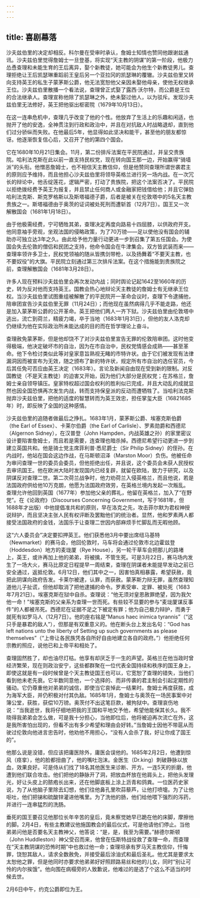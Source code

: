 ```yaml
---
---
---
```

title: 喜剧幕落
---




沙夫兹伯里的决定却相反。科尔曼在受审时承认，詹姆士知情也赞同他跟谢兹通讯。沙夫兹伯里觉得詹姆士一旦登基，将实现“天主教的阴谋”的第一阶段，他极力怂恿查理和未能生育的王后离异，娶个新教徒，她可能会为他生个新教徒男儿。查理拒绝让王后凯瑟琳重蹈前王皇后另一个亚拉冈的凯瑟琳的覆辙。沙夫兹伯里又转向支持英王的私生子蒙茅斯公爵，他无法宽恕他父亲因未娶他母亲，使他无权继承王位。沙夫兹伯里散播一个看法说，查理曾正式娶了露西·沃尔特，而公爵是王位的合法继承人。查理宣称他除了凯瑟琳之外，绝未娶过他人，以为驳斥。发现沙夫兹伯里无法修好，英王把他驱出枢密院（1679年10月13日）。

在这一连串危机中，查理几乎改变了他的个性。他放弃了生活上的乐趣和闲适，也抛开了他的安逸，全神贯注到行政和政治中，并且在对抗敌人时战略退却，直到他们过分骄纵而失败。在他最后5年，他显得如此坚决和能干，甚至他的朋友都惊讶。他逐渐恢复信心后，又召开了他的第四个国会。

它在1680年10月21日集会。11月，第二份排斥法案在平民院通过，并呈交贵族院。哈利法克斯在此以前一直支持民权党，现在转向国王那一边，开始赢得“骑墙派”的头衔。他憎恶詹姆士，也不相信天主教信仰，但是他赞同查理所谓世袭君主的原则应予维持，而且他担心沙夫兹伯里将领导英格兰进行另一场内战。在一次冗长的辩论中，他舌绽莲花，逻辑严密，打动了贵族院，把这个法案否决了。平民院以拒绝拨经费予英王为报复，并且禁止任何商人或金融家把钱借给他；并且它弹劾哈利法克斯、斯克罗格斯以及斯塔福德子爵，后者是被关在伦敦塔中的5名天主教贵族之一。斯塔福德由于奥茨的证词被处死刑而遭斩首（12月7日）。国王又一次解散国会（1681年1月18日）。

由于他极需经费，宁可牺牲其弟，查理决定再度向路易十四屈膝，以供政府开支。他同意袖手旁观，坐观法国的侵略政策，为了70万镑——足以使他没有国会的辅助亦可独立达3年之久。由此给予他力量行动更进一步到召集了第五任国会。为使国会失去伦敦的僧侣和民团之支持，他命令国会在牛津集会。双方皆武装而来——查理率领许多卫士，民权党领袖的随从皆携剑带枪，以及扬舞着“不要天主教，也不要奴役”的大旗。平民院立刻通过第三次排斥法案。在这个措施能到贵族院之前，查理解散国会（1681年3月28日）。

许多人现在预料沙夫兹伯里会再次发动内战；同时舆论记起1642至1660年的历史，转为反对他而支持英王。国教会热心地辩论天主教徒的詹姆士有无继承王位权。当沙夫兹伯里试图重组被解散了的平民院开一革命会议时，查理下令逮捕他，陪审团宣告沙夫兹伯里无罪（11月24日）；而他现在虽然病得几乎不能走路，他还是加入蒙茅斯公爵的公开革命。英王把他们两人一齐下狱。沙夫兹伯里由伦敦塔中逃出，流亡到荷兰，精疲力竭，卒于当地（1683年1月31日），但他的友人洛克却仍继续为他在实际政治所未能达成的目的而在哲学理论上奋斗。

查理赦免蒙茅斯，但是他却饶不了对沙夫兹伯里宣告无罪的伦敦陪审团。这时他变得极端，他决定破坏市的自治，因为在市自治中，民权党情感会成熟——甚至革命。他下令检讨类似此等对皇家意旨熟视无睹的市特许状。由于它们被发现有法律漏洞因而被宣布为无效，随之颁布了新的特许状，规定所有市自治的选任官员，今后其任免可否应由英王决定（1683年）。言论及新闻自由现在受到新的限制。对反国教徒（不是天主教徒）的迫害又开始，因为他们大部分是民权党；在苏格兰，詹姆士亲自领导镇压。皇家特权超过国会权利的胜利似已完成，并且大动乱的成就显然也因全国恐惧再次发生内战，转而支持保皇派的反动而遭牺牲了。当哈利法克斯抛弃沙夫兹伯里，把他的适度的智慧转而为英王效忠，担任掌玺大臣（16821685年）时，即反映了全国的这种感情。

沙夫兹伯里的追随者做最后之挣扎。1683年1月，蒙茅斯公爵、埃塞克斯伯爵（the Earl of Essex）、卡莱尔伯爵（the Earl of Carlisle）、罗素勋爵和西德尼（Algernon Sidney），在汉普登（John Hampden，内战英雄之孙）的家里密议设计要陷害詹姆士，而且若是需要，连查理也暗杀掉。西德尼希望行动更进一步到建立英国共和。他是骑士党主席菲利普·悉尼爵士（Sir Philip Sidney）的侄孙。在内战时，他站在国会这边作战，在马斯顿沼泽（Marston Moor）负伤。他被任命为审问查理一世的委员会委员，但他拒绝出任，并且说，这个委员会未获人民授权去审讯国王。他在欧洲大陆时发现国内已经复辟，就留在欧陆，致力于研究，以及阴谋反对查理二世。第二次荷兰战争时，他力劝荷兰入侵英格兰，而且他说，若是法国政府供给他10万克朗，他愿为法国政府效劳，在英格兰境内发起一次叛乱。查理允许他回到英国（1677年）参加他父亲的葬礼，他留在英格兰，加入了“在野党”。在《论政府》（Discourses Concerning Government，写于1681年，但1688年才出版）中他提倡准共和的原则，早在洛克之先，攻击菲尔默为君权神授说辩护，而且坚决主张人民有权评断及罢黜他们的统治者。显然，他和罗素两人都接受法国政府的金钱，法国乐于让查理二世因内部麻烦手忙脚乱而无暇他顾。

这“六人委员会”决定要扣押英王。他们获悉他3月中要出席纽马基特（Newmarket）的赛马会，他回伦敦时，马车将会通过伦敦市北边霍兹登（Hoddesdon）地方的麦垅厦（Rye House），另一轮干草车会把那儿的路堵上，英王，或许再加上他的弟弟，将被擒，不管生死。可是3月22日，赛马场内发生了一场大火，赛马比原定日程提早一周结束，查理在阴谋者未能提早发动之前已安全通过，返抵伦敦。6月12日，他们其中之一，因害怕真相暴露，希望获赦，竟把此阴谋向政府告发。卡莱尔被逮，认罪，而获赦。蒙茅斯力辩无罪，虽然查理知道他儿子扯谎，但他却取消了把他逮捕的命令。罗素受审、定罪、被处死（1683年7月21日）。埃塞克斯在狱中自杀。查理说：“他无须对皇恩赦罪绝望，因为我欠他一命！”埃塞克斯的父亲系为查理一世而死。有些较不显要的参与“麦垅厦谋反事件”的人都被吊死。西德尼在证据不足之下被定有罪；他为自己极力辩护，而勇于就死有如罗马人（12月7日）。他的座右铭是“Manus haec inimica tyrannis”（“这只手是暴君的敌人”），但那是有双重意义的。他在断头台上发出名句：“God has left nations unto the liberty of Setting up such governments as please themselves”（“上帝让各民族凭各自所好自由地建立各自的政府。”）他拒绝任何宗教的照应，说他已和上帝平和相处了。

查理固然胜了，却也油尽灯枯。他享有却厌乏于一生的声望。英格兰在他当政时曾经济繁荣，现在则政治安宁，这些都群聚在一位代表全国持续和秩序的国王身上，即使这就是有一段时候曾是个天主教徒国王也可以，它宽恕了查理的错失，当他们看到他未老先衰。它半数同意他，一个选择的、而非传袭的君主制会引起定期性的骚动。它仍尊重他对弟弟的诚信，即使当它哀悼此一结果时。詹姆士再度获胜，成为海军大臣，并仍积极对付其仇敌。1685年1月，詹姆士与奥茨在一场民事案中对簿公堂，获胜，获偿10万镑。奥茨付不出这笔巨款，被拘狱中。查理哀伤地说：“当我逝世，我将仔细地把我的王国和平地交予他，希望他能保其长久。我不晓得我弟弟会怎么做，可是我十分担心，当他即位后，他将被迫再次流亡在外，这是我所害怕出现的，但看不出有多少希望和理由会好转。”当詹姆士因他不带扈从而驶过伦敦向他进言忠告时，他劝他不用担心，“没有人会杀了我，好让你成了国王的”。

他那么说是没错，但应该把庸医除外，庸医会误他的。1685年2月2日，他遭到惊风（痉挛），他的脸都扭曲了，他的嘴吐泡沫。金医生（Dr.king）刺破静脉以放血，效果良好。可是侍从们找了18名其他医生来诊断、开方。一连5天的折磨，他遭到他们联合攻击。他们把他的静脉开了洞，把放血杯放在他肩头上，把他头发理光，好让头皮上的脓疱长出来，还在他脚底板上涂上沥青和鸽粪。一位医药史家说，为了从他脑子里除去幻想，他们往他鼻孔里吹蒜藜芦，让他打喷嚏。为了让他呕吐，他们把锑和硫酸锌灌进他嘴里。为了洗他的肠，他们给他喂下强烈的泻药，并进行一连串猛烈的洗肠。

垂死的国王要召见他那位长年辛苦的皇后，竟未察觉她早已跪在他的床脚，摩擦他的脚。2月4日，有些主教建议他施国教会的最后仪式，可是他请他们停止。当他弟弟问他是否要名天主教神父，他答说：“是，是，我至为需要。”赫德尔斯顿（John Huddleston）神父受召而来，他曾在伍斯特战役救了查理一命，而查理在“天主教阴谋的恐怖时期”中也救过他一命；查理坦承有罗马天主教信仰，忏悔罪，饶恕其敌人，请求全数赦免，并接受最后涂油式和最后圣礼。他尤其是要求太太恕他之罪，但是他同时亦要求他弟弟好好照顾路易丝和他的儿女，同时“别让可怜的内尔挨饿”。他向围在病榻旁的人致歉说，他难过的是选了个这么不适当的时候去世。

2月6日中午，约克公爵即位为王。